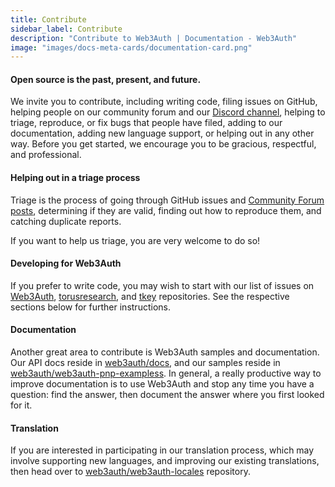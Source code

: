 ```yaml
---
title: Contribute
sidebar_label: Contribute
description: "Contribute to Web3Auth | Documentation - Web3Auth"
image: "images/docs-meta-cards/documentation-card.png"
---
```


#### Open source is the past, present, and future.

We invite you to contribute, including writing code, filing issues on GitHub, helping people on our
community forum and our [Discord channel](https://discord.gg/web3auth), helping to triage,
reproduce, or fix bugs that people have filed, adding to our documentation, adding new language
support, or helping out in any other way. Before you get started, we encourage you to be gracious,
respectful, and professional.

#### Helping out in a triage process

Triage is the process of going through GitHub issues and
[Community Forum posts](https://web3auth.io/community/), determining if they are valid, finding out
how to reproduce them, and catching duplicate reports.

If you want to help us triage, you are very welcome to do so!

#### Developing for Web3Auth

If you prefer to write code, you may wish to start with our list of issues on
[Web3Auth](https://github.com/Web3Auth), [torusresearch](https://github.com/torusresearch), and
[tkey](https://github.com/tkey) repositories. See the respective sections below for further
instructions.

#### Documentation

Another great area to contribute is Web3Auth samples and documentation. Our API docs reside in
[web3auth/docs](https://github.com/Web3Auth/web3auth-docs), and our samples reside in
[web3auth/web3auth-pnp-exampless](https://github.com/Web3Auth/web3auth-pnp-examples). In general, a
really productive way to improve documentation is to use Web3Auth and stop any time you have a
question: find the answer, then document the answer where you first looked for it.

#### Translation

If you are interested in participating in our translation process, which may involve supporting new
languages, and improving our existing translations, then head over to
[web3auth/web3auth-locales](https://github.com/Web3Auth/web3auth-locales) repository.
